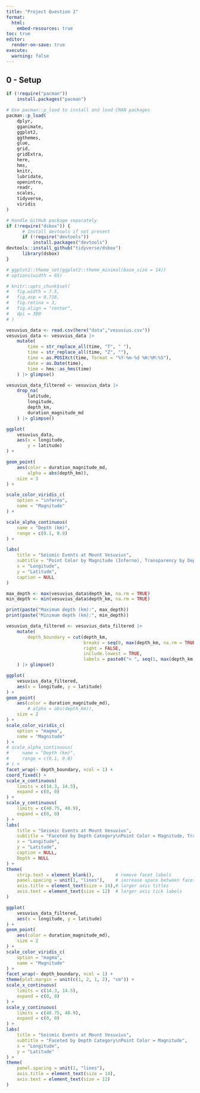 ```yaml
---
title: "Project Question 2"
format: 
  html:
    embed-resources: true
toc: true
editor:
  render-on-save: true
execute:
  warning: false
---
```


## 0 - Setup

```r
if (!require("pacman")) 
    install.packages("pacman")

# Use pacman::p_load to install and load CRAN packages
pacman::p_load(
    dplyr,
    gganimate,
    ggplot2,
    ggthemes,
    glue,
    grid,
    gridExtra,
    here,
    hms,
    knitr,
    lubridate,
    openintro,
    readr,
    scales,
    tidyverse,
    viridis
)

# Handle GitHub package separately
if (!require("dsbox")) {
      # Install devtools if not present
      if (!require("devtools")) 
          install.packages("devtools")
devtools::install_github("tidyverse/dsbox")
      library(dsbox)
}

# ggplot2::theme_set(ggplot2::theme_minimal(base_size = 14))
# options(width = 65)

# knitr::opts_chunk$set(
#   fig.width = 7.5,
#   fig.asp = 0.718,
#   fig.retina = 3,
#   fig.align = "center",
#   dpi = 300
# )
```

```r
vesuvius_data <- read.csv(here("data","vesuvius.csv"))
vesuvius_data <- vesuvius_data |>
    mutate(
        time = str_replace_all(time, "T", " "),
        time = str_replace_all(time, "Z", ""),
        time = as.POSIXct(time, format = "%Y-%m-%d %H:%M:%S"),
        date = as.Date(time),
        time = hms::as_hms(time)
    ) |> glimpse()

vesuvius_data_filtered <- vesuvius_data |>
    drop_na(
        latitude, 
        longitude, 
        depth_km, 
        duration_magnitude_md
    ) |> glimpse()
```

```r
ggplot(
    vesuvius_data, 
    aes(x = longitude, 
        y = latitude)
) +

geom_point(
    aes(color = duration_magnitude_md,
        alpha = abs(depth_km)),
    size = 3
) +                     

scale_color_viridis_c(
    option = "inferno",
    name = "Magnitude"
) +

scale_alpha_continuous(
    name = "Depth (km)",
    range = c(0.1, 0.8)
) +

labs(
    title = "Seismic Events at Mount Vesuvius",
    subtitle = "Point Color by Magnitude (Inferno), Transparency by Depth",
    x = "Longitude",
    y = "Latitude",
    caption = NULL
) 

```

```r
max_depth <- max(vesuvius_data$depth_km, na.rm = TRUE)
min_depth <- min(vesuvius_data$depth_km, na.rm = TRUE)

print(paste("Maximum depth (km):", max_depth))
print(paste("Minimum depth (km):", min_depth))
```

```r
vesuvius_data_filtered <- vesuvius_data_filtered |>
    mutate(
        depth_boundary = cut(depth_km,
                             breaks = seq(0, max(depth_km, na.rm = TRUE) + 1, by = 1),
                             right = FALSE, 
                             include.lowest = TRUE,
                             labels = paste0("< ", seq(1, max(depth_km, na.rm = TRUE) + 1, by = 1), " km"))
    ) |> glimpse()
```

```r
ggplot(
    vesuvius_data_filtered,
    aes(x = longitude, y = latitude)
) +
geom_point(
    aes(color = duration_magnitude_md),
        # alpha = abs(depth_km)),
    size = 2
) +
scale_color_viridis_c(
    option = "magma",
    name = "Magnitude"
) +
# scale_alpha_continuous(
#     name = "Depth (km)",
#     range = c(0.1, 0.8)
# ) +
facet_wrap(~ depth_boundary, ncol = 1) +
coord_fixed() +
scale_x_continuous(
    limits = c(14.3, 14.5),
    expand = c(0, 0)
) +
scale_y_continuous(
    limits = c(40.75, 40.9),
    expand = c(0, 0)
) +
labs(
    title = "Seismic Events at Mount Vesuvius",
    subtitle = "Faceted by Depth Category\nPoint Color = Magnitude, Transparency = Depth",
    x = "Longitude",
    y = "Latitude",
    caption = NULL,
    Depth = NULL
) +
theme(
    strip.text = element_blank(),        # remove facet labels
    panel.spacing = unit(1, "lines"),    # increase space between facets
    axis.title = element_text(size = 14),# larger axis titles
    axis.text = element_text(size = 12)  # larger axis tick labels
)
```

```r
ggplot(
    vesuvius_data_filtered,
    aes(x = longitude, y = latitude)
) +
geom_point(
    aes(color = duration_magnitude_md),
    size = 2
) +
scale_color_viridis_c(
    option = "magma",
    name = "Magnitude"
) +
facet_wrap(~ depth_boundary, ncol = 1) +
theme(plot.margin = unit(c(1, 2, 1, 2), "cm")) +
scale_x_continuous(
    limits = c(14.3, 14.5),
    expand = c(0, 0)
) +
scale_y_continuous(
    limits = c(40.75, 40.9),
    expand = c(0, 0)
) +
labs(
    title = "Seismic Events at Mount Vesuvius",
    subtitle = "Faceted by Depth Category\nPoint Color = Magnitude",
    x = "Longitude",
    y = "Latitude"
) +
theme(
    panel.spacing = unit(1, "lines"),
    axis.title = element_text(size = 14),
    axis.text = element_text(size = 12)
)
```